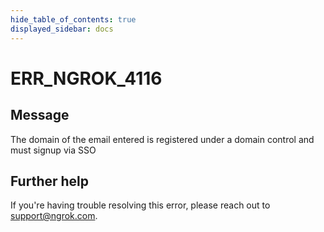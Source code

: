```yaml
---
hide_table_of_contents: true
displayed_sidebar: docs
---
```



# ERR_NGROK_4116

## Message

The domain of the email entered is registered under a domain control and must signup via SSO

<ErrorDetails error="err_ngrok_4116" />

## Further help

If you're having trouble resolving this error, please reach out to [support@ngrok.com](mailto:support@ngrok.com?subject=Help%20with%20ERR_NGROK_4116).
